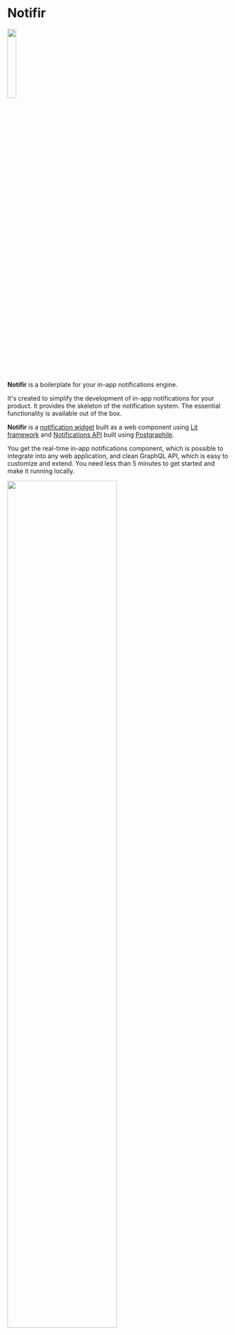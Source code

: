 
# Notifir

<img src="/logo-sm.png" width="20%"/>

**Notifir** is a boilerplate for your in-app notifications engine.

It's created to simplify the development of in-app notifications for your product. It provides the skeleton of the notification system. The essential functionality is available out of the box.

**Notifir** is a [notification widget](https://github.com/notifir/wc-notification-bell) built as a web component using [Lit framework](https://lit.dev) and [Notifications API](https://github.com/notifir/notifications-api) built using [Postgraphile](https://www.graphile.org/postgraphile/).

You get the real-time in-app notifications component, which is possible to integrate into any web application, and clean GraphQL API, which is easy to customize and extend. You need less than 5 minutes to get started and make it running locally.

<img src="/demo.png" width="70%"/>
